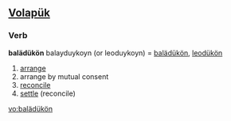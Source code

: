 ==[[Volapük]]==
===Verb===
'''balädükön'''
balayduykoyn (or leoduykoyn) = [[balädükön]], [[leodükön]] 
# [[arrange]]
# arrange by mutual consent
# [[reconcile]] 
# [[settle]] (reconcile)

[[vo:balädükön]]